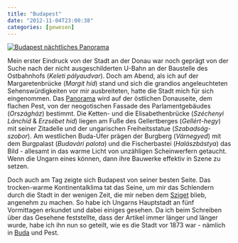```yaml
---
title: "Budapest"
date: "2012-11-04T23:00:38"
categories: [gewesen]
---
```


[![Budapest nächtliches Panorama](budapest_01_500.jpg)](http://gigapan.com/gigapans/115994)

Mein erster Eindruck von der Stadt an der Donau war noch geprägt von der Suche nach der nicht ausgeschilderten U-Bahn an der Baustelle des Ostbahnhofs (*Keleti pályaudvar*). Doch am Abend, als ich auf der Margaretenbrücke (*Margit híd*) stand und sich die grandios angeleuchteten Sehenswürdigkeiten vor mir ausbreiteten, hatte die Stadt mich für sich eingenommen. Das [Panorama](http://gigapan.com/gigapans/115994) wird auf der östlichen Donauseite, dem flachen Pest, von der neogotischen Fassade des Parlamentgebäudes (*Országház*) bestimmt. Die Ketten- und die Elisabethenbrücke (*Széchenyi Lánchíd* & *Erzsébet híd*) liegen am Fuße des Gellertberges (*Gellért-hegy*) mit seiner Zitadelle und der ungarischen Freiheitsstatue (*Szabadság-szobor*). Am westlichen Buda-Ufer prägen der Burgberg (*Várnegyed*) mit dem Burgpalast (*Budavári palota*) und die Fischerbastei (*Halászbástya*) das Bild - allesamt in das warme Licht von unzähligen Scheinwerfern getaucht. Wenn die Ungarn eines können, dann ihre Bauwerke effektiv in Szene zu setzen.

Doch auch am Tag zeigte sich Budapest von seiner besten Seite. Das trocken-warme Kontinentalklima tat das Seine, um mir das Schlendern durch die Stadt in der wenigen Zeit, die mir neben dem [Sziget](/blog/2012/09/04/sziget-2012/) blieb, angenehm zu machen. So habe ich Ungarns Hauptstadt an fünf Vormittagen erkundet und dabei einiges gesehen. Da ich beim Schreiben über das Gesehene feststellte, dass der Artikel immer länger und länger wurde, habe ich ihn nun so geteilt, wie es die Stadt vor 1873 war - nämlich in [Buda](/blog/2012/11/04/buda/) und Pest.

